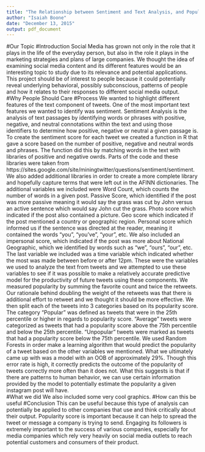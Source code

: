 ```yaml
---
title: "The Relationship between Sentiment and Text Analysis, and Popularity on Twitter"
author: "Isaiah Boone"
date: "December 13, 2015"
output: pdf_document
---
```


#Our Topic
#Introduction
  Social Media has grown not only in the role that it plays in the life of the everyday person, but also in the role it plays in the marketing strategies and plans of large companies. We thought the idea of examining social media content and its different features would be an interesting topic to study due to its relevance and potential applications. This project should be of interest to people because it could potentially reveal underlying behavioral, possibly subconscious, patterns of people and how it relates to their responses to different social media output.  
#Why People Should Care
#Process
  We wanted to highlight different features of the text component of tweets. One of the most important text features we wanted to identify was sentiment. Sentiment Analysis is the analysis of text passages by identifying words or phrases with positive, negative, and neutral connotations within the text and using those identifiers to determine how positive, negative or neutral a given passage is. To create the sentiment score for each tweet we created a function in R that gave a score based on the number of positive, negative and neutral words and phrases. The function did this by matching words in the text with libraries of positive and negative owrds. Parts of the code and these libraries were taken from https://sites.google.com/site/miningtwitter/questions/sentiment/sentiment. We also added additional libraries in order to create a more complete library and hopefully capture terms that were left out in the AFINN dictionaries. The additional variables we included were Word Count, which counts the number of words in a given post. Passive Score, which identified if the post was more passive meaning it would say the grass was cut by John versus an active sentence which would say John cut the grass. Photo score which indicated if the post also contained a picture. Geo score which indicated if the post mentioned a country or geographic region. Personal score which informed us if the sentence was directed at the reader, meaning it contained the words "you", "you've", "your", etc. We also included an impersonal score, which indicated if the post was more about National Geographic, which we identified by words such as "we", "ours", "our", etc. The last variable we included was a time variable which indicated whether the most was made between before or after 12pm. These were the variables we used to analyze the text from tweets and we attempted to use these variables to see if it was possible to make a relatively accurate predictive model for the productivity of future tweets using these components. We measured popularity by summing the favorite count and twice the retweets. Our rationale behind doubling the weight of the retweets was that there is additional effort to retweet and we thought it should be more effective. We then split each of the tweets into 3 categories based on its popularity score. The category "Popular" was defined as tweets that were in the 25th percentile or higher in regards to popularity score. "Average" tweets were categorized as tweets that had a popularity score above the 75th percentile and below the 25th percentile. "Unpopular" tweets were marked as tweets that had a popularity score below the 75th percentile. 
  We used Random Forests in order make a learning algorithm that would predict the popularity of a tweet based on the other variables we mentioned. What we ultimately came up with was a model with an OOB of approximately 29%. Though this error rate is high, it correctly predicts the outcome of the popularity of tweets correctly more often than it does not. What this suggests is that if there are patterns to human behavior, we can use certain information provided by the model to potentially estimate the popularity a given instagram post will have.  
#What we did
We also included some very cool graphics.
#How can this be useful
#Conclusion
This can be useful because this type of analysis can potentially be applied to other companies that use and think critically about their output. Popularity score is important because it can help to spread the tweet or message a company is trying to send. Engaging its followers is extremely important to the success of various companies, especially for media companies which rely very heavily on social media outlets to reach potential customers and consumers of their product.  
